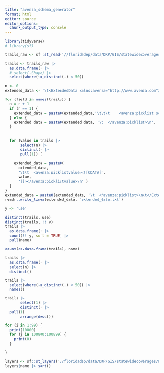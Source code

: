 ```yaml
---
title: "avenza_schema_generator"
format: html
editor: source
editor_options: 
  chunk_output_type: console
---
```



```r
library(tidyverse)
# library(sf)

trails_raw <- sf::st_read('//floridadep/data/DRP/GIS/statewidecoverages/FloridaStateParksGIS.gdb', layer = 'Trails_Statewide')

trails <- trails_raw |> 
  as.data.frame() |> 
  # select(-Shape) |>
  select(where(~n_distinct(.) < 50))
```

```r
n <- 0
extended_data <- '\t<ExtendedData xmlns:avenza="http://www.avenza.com">\n'

for (field in names(trails)) {
  n = n + 1
  if (n == 1) {
    extended_data = paste0(extended_data,'\t\t\t    <avenza:picklist schemaUrl="schema0" avenza:field="', field,'">\n' )
  } else {
    extended_data = paste0(extended_data, '\t  </avenza:picklist>\n', '\t    <avenza:picklist schemaUrl="schema0" avenza:field="', field,'">\n' )
  }
  
  
  for (value in trails |>
       select(n) |>
       distinct() |>
       pull(1)) {
    
    extended_data = paste0(
      extended_data,
      '\t\t  <avenza:picklistvalue><![CDATA[',
      value,
      ']]></avenza:picklistvalue>\n' )
  }
}
extended_data = paste0(extended_data, '\t  </avenza:picklist>\n\t</ExtendedData>')
readr::write_lines(extended_data, 'extended_data.txt')
```

```r
y <- 'use'

distinct(trails, use)
distinct(trails, !! y)
trails |>
  as.data.frame() |>
  count(!! y, sort = TRUE) |>
  pull(name)

count(as.data.frame(trails), name)

trails |>
  as.data.frame() |>
  select(n) |>
  distinct()

trails |>
  select(where(~n_distinct(.) < 50)) |> 
  names()

trails |>
       select(1) |>
       distinct() |>
  pull(1)
       arrange(desc())
```

```r
for (i in 1:99) {
  print(10000)
  for (j in 100800:100899) {
    print(0)
  }

}

```

```r
layers <- sf::st_layers('//floridadep/data/DRP/GIS/statewidecoverages/FloridaStateParksGIS.gdb')
layers$name |> sort()
```

